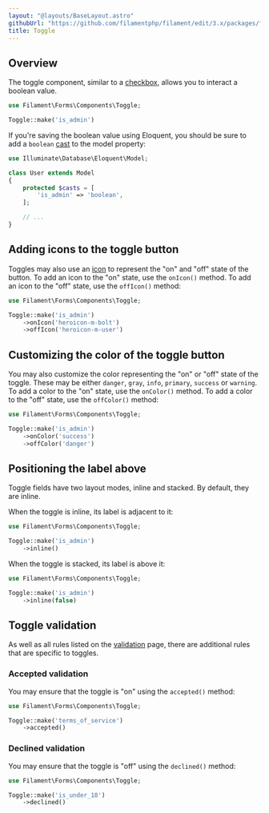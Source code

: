 ```yaml
---
layout: "@layouts/BaseLayout.astro"
githubUrl: "https://github.com/filamentphp/filament/edit/3.x/packages/forms/docs/03-fields/05-toggle.md"
title: Toggle
---
```


## Overview

The toggle component, similar to a [checkbox](checkbox), allows you to interact a boolean value.

```php
use Filament\Forms\Components\Toggle;

Toggle::make('is_admin')
```

<AutoScreenshot name="forms/fields/toggle/simple" alt="Toggle" version="3.x" />

If you're saving the boolean value using Eloquent, you should be sure to add a `boolean` [cast](https://laravel.com/docs/eloquent-mutators#attribute-casting) to the model property:

```php
use Illuminate\Database\Eloquent\Model;

class User extends Model
{
    protected $casts = [
        'is_admin' => 'boolean',
    ];

    // ...
}
```

## Adding icons to the toggle button

Toggles may also use an [icon](https://blade-ui-kit.com/blade-icons?set=1#search) to represent the "on" and "off" state of the button. To add an icon to the "on" state, use the `onIcon()` method. To add an icon to the "off" state, use the `offIcon()` method:

```php
use Filament\Forms\Components\Toggle;

Toggle::make('is_admin')
    ->onIcon('heroicon-m-bolt')
    ->offIcon('heroicon-m-user')
```

<AutoScreenshot name="forms/fields/toggle/icons" alt="Toggle icons" version="3.x" />

## Customizing the color of the toggle button

You may also customize the color representing the "on" or "off" state of the toggle. These may be either `danger`, `gray`, `info`, `primary`, `success` or `warning`. To add a color to the "on" state, use the `onColor()` method. To add a color to the "off" state, use the `offColor()` method:

```php
use Filament\Forms\Components\Toggle;

Toggle::make('is_admin')
    ->onColor('success')
    ->offColor('danger')
```

<AutoScreenshot name="forms/fields/toggle/off-color" alt="Toggle off color" version="3.x" />

<AutoScreenshot name="forms/fields/toggle/on-color" alt="Toggle on color" version="3.x" />

## Positioning the label above

Toggle fields have two layout modes, inline and stacked. By default, they are inline.

When the toggle is inline, its label is adjacent to it:

```php
use Filament\Forms\Components\Toggle;

Toggle::make('is_admin')
    ->inline()
```

<AutoScreenshot name="forms/fields/toggle/inline" alt="Toggle with its label inline" version="3.x" />

When the toggle is stacked, its label is above it:

```php
use Filament\Forms\Components\Toggle;

Toggle::make('is_admin')
    ->inline(false)
```

<AutoScreenshot name="forms/fields/toggle/not-inline" alt="Toggle with its label above" version="3.x" />

## Toggle validation

As well as all rules listed on the [validation](../validation) page, there are additional rules that are specific to toggles.

### Accepted validation

You may ensure that the toggle is "on" using the `accepted()` method:

```php
use Filament\Forms\Components\Toggle;

Toggle::make('terms_of_service')
    ->accepted()
```

### Declined validation

You may ensure that the toggle is "off" using the `declined()` method:

```php
use Filament\Forms\Components\Toggle;

Toggle::make('is_under_18')
    ->declined()
```
